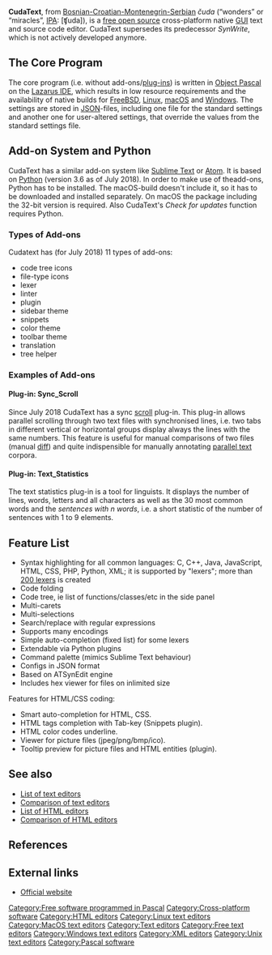 {{SHORTDESC:text editor}}
{{Infobox software
| name                   = CudaText
| logo                   = CudaText_logo.png
| logo size              = 64px
| screenshot             = CudaText_ScreenShot.png
| caption                = <small>''A screenshot of CudaText on macOS showing a section of the CudaText source code.''</small>
| collapsible            =
| author                 =
| developer              = Alexey Torgashin (alexey_t), Andrey Kvichanskiy (kvichans), Matthias Eberhardt (matthias030)
| released               = Registered on [https://sourceforge.net/projects/cudatext/ sf.net]: {{start date and age|2015|9|27}}
| latest release version = 1.57.0
| latest release date    = {{Start date and age|2018|06|25}}<ref>http://uvviewsoft.com/cudatext/history.txt</ref>
| programming language   = [[Object Pascal]] on [[Lazarus (IDE)|Lazarus]]
| operating system       = Official packages for: [[Linux]] (x86, amd64, arm), [[macOS]], [[Microsoft Windows]] 32/64-bit, [[FreeBSD]]
| platform               = [[IA-32]], [[x86-64]], [[ARM architecture|arm]]
| size                   = about 14 [[Mebibyte|MiB]] (without Python)
| genre                  = [[Source code editor]]
| license                = [[Mozilla Public License|MPL]] 2.0
| website                = {{URL|http://uvviewsoft.com/cudatext/}}
}}

'''CudaText''', from [[Serbo-Croatian|Bosnian-Croatian-Montenegrin-Serbian]] ''čuda'' (“wonders” or “miracles”, [[International Phonetic Alphabet|IPA]]: [ʧuda]), is a [[Free software|free open source]] cross-platform native [[Graphical user interface|GUI]] text and source code editor. CudaText supersedes its predecessor ''SynWrite'', which is not actively developed anymore.

== The Core Program ==
The core program (i.e. without add-ons/[[Plug-in_(computing)|plug-in]]s) is written in [[Object Pascal]] on the [[Lazarus (IDE)|Lazarus IDE]], which results in low resource requirements and the availability of native builds for [[FreeBSD]], [[Linux]], [[macOS]] and [[Windows]]. The settings are stored in [[JSON]]-files, including one file for the standard settings and another one for user-altered settings, that override the values from the standard settings file.

== Add-on System and Python ==
CudaText has a similar add-on system like [[Sublime Text]] or [[Atom (text editor)|Atom]]. It is based on [[Python (programming language)|Python]] (version 3.6 as of July 2018). In order to make use of theadd-ons, Python has to be installed. The macOS-build doesn't include it, so it has to be downloaded and installed separately. On macOS the package including the 32-bit version is required. Also CudaText's ''Check for updates'' function requires Python.

=== Types of Add-ons ===
Cudatext has (for July 2018) 11 types of add-ons:
* code tree icons
* file-type icons
* lexer
* linter
* plugin
* sidebar theme
* snippets
* color theme
* toolbar theme
* translation
* tree helper

=== Examples of Add-ons ===
==== Plug-in: Sync_Scroll ====
Since July 2018 CudaText has a sync [[Scrolling|scroll]] plug-in. This plug-in allows parallel scrolling through two text files with synchronised lines, i.e. two tabs in different vertical or horizontal groups display always the lines with the same numbers. This feature is useful for manual comparisons of two files (manual [[diff]]) and quite indispensible for manually annotating [[parallel text]] corpora.

==== Plug-in: Text_Statistics ====
The text statistics plug-in is a tool for linguists. It displays the number of lines, words, letters and all characters as well as the 30 most common words and the ''sentences with n words'', i.e. a short statistic of the number of sentences with 1 to 9 elements.

==Feature List==
* Syntax highlighting for all common languages: C, C++, Java, JavaScript, HTML, CSS, PHP, Python, XML; it is supported by "lexers"; more than [http://sourceforge.net/p/synwrite/wiki/Lexers%20list/ 200 lexers] is created
* Code folding 
* Code tree, ie list of functions/classes/etc in the side panel
* Multi-carets
* Multi-selections 
* Search/replace with regular expressions
* Supports many encodings
* Simple auto-completion (fixed list) for some lexers
* Extendable via Python plugins
* Command palette (mimics Sublime Text behaviour)
* Configs in JSON format
* Based on ATSynEdit engine 
* Includes hex viewer for files on inlimited size

Features for HTML/CSS coding: 

* Smart auto-completion for HTML, CSS.
* HTML tags completion with Tab-key (Snippets plugin).
* HTML color codes underline.
* Viewer for picture files (jpeg/png/bmp/ico).
* Tooltip preview for picture files and HTML entities (plugin).

==See also==
* [[List of text editors]]
* [[Comparison of text editors]]
* [[List of HTML editors]] 
* [[Comparison of HTML editors]]

==References==
{{Reflist|30em}}

==External links==
* [http://uvviewsoft.com/cudatext/ Official website]

{{HTML editors}}

[[Category:Free software programmed in Pascal]]
[[Category:Cross-platform software]]
[[Category:HTML editors]]
[[Category:Linux text editors]]
[[Category:MacOS text editors]]
[[Category:Text editors]]
[[Category:Free text editors]]
[[Category:Windows text editors]]
[[Category:XML editors]]
[[Category:Unix text editors]]
[[Category:Pascal software]]
